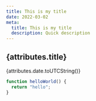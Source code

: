 ```yaml
---
title: This is my title
date: 2022-03-02
meta:
  title: This is my title
  description: Quick description
---
```


## {attributes.title}

{attributes.date.toUTCString()}

```js
function helloWorld() {
  return "hello";
}
```
